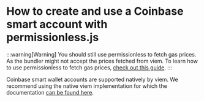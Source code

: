 # How to create and use a Coinbase smart account with permissionless.js


:::warning[Warning]
You should still use permissionless to fetch gas prices. As the bundler might not accept the prices fetched from viem. To learn how to use permissionless to fetch gas prices, [check out this guide](/references/permissionless/reference/pimlico-actions/getUserOperationGasPrice#getuseroperationgasprice).
:::

Coinbase smart wallet accounts are supported natively by viem. We recommend using the native viem implementation for which the documentation [can be found here](https://viem.sh/account-abstraction/accounts/smart/toCoinbaseSmartAccount).
